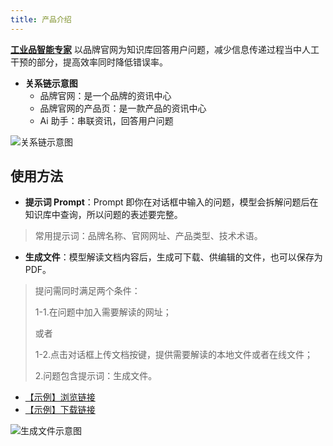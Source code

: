 ```yaml
---
title: 产品介绍
---
```


**[工业品智能专家](https://www.aibangxuanxing.com)** 以品牌官网为知识库回答用户问题，减少信息传递过程当中人工干预的部分，提高效率同时降低错误率。

- **关系链示意图**
  - 品牌官网：是一个品牌的资讯中心
  - 品牌官网的产品页：是一款产品的资讯中心
  - Ai 助手：串联资讯，回答用户问题

![关系链示意图](https://pub-9afd37582afd4e23a5f8075515d93ece.r2.dev/introduction.png)

## 使用方法

* **提示词 Prompt**：Prompt 即你在对话框中输入的问题，模型会拆解问题后在知识库中查询，所以问题的表述要完整。
> 常用提示词：品牌名称、官网网址、产品类型、技术术语。

* **生成文件**：模型解读文档内容后，生成可下载、供编辑的文件，也可以保存为 PDF。

> 提问需同时满足两个条件：
>
> 1-1.在问题中加入需要解读的网址；
>
> 或者
>
> 1-2.点击对话框上传文档按键，提供需要解读的本地文件或者在线文件；
>
> 2.问题包含提示词：生成文件。

- [【示例】浏览链接](https://ichuck-w.github.io/github-actions-results_shared-documents/#/20240831_070618_4392.md)
- [【示例】下载链接](https://raw.githubusercontent.com/ichuck-w/shared-documents/main/docs/20240831_070618_4392.md)

![生成文件示意图](https://pub-9afd37582afd4e23a5f8075515d93ece.r2.dev/save-as-pdf.jpg)
